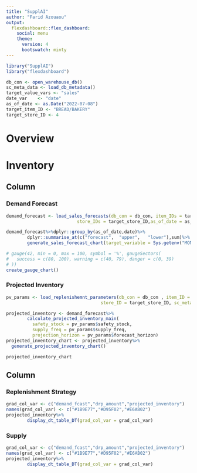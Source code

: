 ```yaml
---
title: "SupplAI"
author: "Farid Azouaou"
output: 
  flexdashboard::flex_dashboard:
    social: menu
    theme: 
      version: 4
      bootswatch: minty
---
```


```r
library("SupplAI")
library("flexdashboard")

db_con <- open_warehouse_db()
sc_meta_data <- load_db_metadata()
target_value_vars <- "sales"
date_var    <- "date"
as_of_date <- as.Date("2022-07-08")
target_item_ID <- "BREAD/BAKERY"
target_store_ID <- 4

```


Overview
=====================================

Inventory
=====================================  

## Column {data-width="500"}

### Demand Forecast

```r
demand_forecast <- load_sales_forecasts(db_con = db_con, item_IDs = target_item_ID, 
                           store_IDs = target_store_ID,as_of_date = as_of_date,sc_meta_data = sc_meta_data, date_freq = NULL, fcast_horizon =  20)

demand_forecast%>%dplyr::group_by(as_of_date,date)%>%
        dplyr::summarise_at(c("forecast",  "upper",   "lower"),sum)%>%
        generate_sales_forecast_chart(target_variable = Sys.getenv("MONGODB_API_KEY1"))
```

```r

# gauge(42, min = 0, max = 100, symbol = '%', gaugeSectors(
#   success = c(80, 100), warning = c(40, 79), danger = c(0, 39)
# ))
create_gauge_chart()

```

### Projected Inventory

```r
pv_params <- load_replenishemnt_parameters(db_con = db_con , item_ID = target_item_ID,
                                    store_ID = target_store_ID, sc_meta_data = sc_meta_data)

projected_inventory <- demand_forecast%>%
        calculate_projected_inventory_main(
          safety_stock = pv_params$safety_stock, 
          supply_freq = pv_params$supply_freq,
          projection_horizon = pv_params$forecast_horizon)
projected_inventory_chart <- projected_inventory%>%
  generate_projected_inventory_chart()

projected_inventory_chart

```


## Column {.tabset data-width="500"}


### Replenishment Strategy

```r

grad_col_var <- c("demand_fcast","drp_amount","projected_inventory")
names(grad_col_var) <- c("#1B9E77","#D95F02","#E6AB02")
projected_inventory%>%
        display_dt_table_DT(grad_col_var = grad_col_var)
```

### Supply 

```r

grad_col_var <- c("demand_fcast","drp_amount","projected_inventory")
names(grad_col_var) <- c("#1B9E77","#D95F02","#E6AB02")
projected_inventory%>%
        display_dt_table_DT(grad_col_var = grad_col_var)
```

